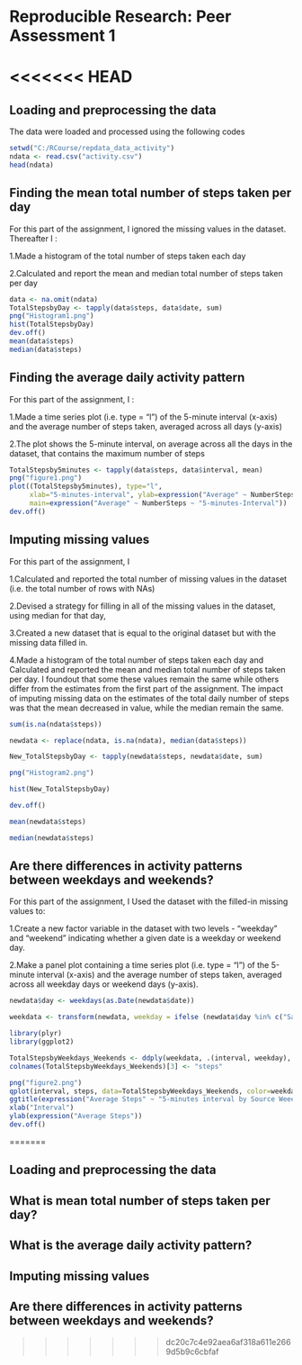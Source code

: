 # Reproducible Research: Peer Assessment 1
<<<<<<< HEAD
=========================================================


## Loading and preprocessing the data 
The data were loaded and processed using the following codes
```r
setwd("C:/RCourse/repdata_data_activity")
ndata <- read.csv("activity.csv")
head(ndata)

```
## Finding the mean total number of steps taken per day

For this part of the assignment, I ignored the missing values in the dataset. Thereafter I :

1.Made a histogram of the total number of steps taken each day


2.Calculated and report the mean and median total number of steps taken per day

```r
data <- na.omit(ndata)
TotalStepsbyDay <- tapply(data$steps, data$date, sum)
png("Histogram1.png")
hist(TotalStepsbyDay)
dev.off()
mean(data$steps)
median(data$steps)
```

## Finding the average daily activity pattern

For this part of the assignment, I :

1.Made a time series plot (i.e. type = "l") of the 5-minute interval (x-axis) and the average number of steps taken, averaged across all days (y-axis)


2.The plot shows the 5-minute interval, on average across all the days in the dataset, that contains the maximum number of steps

```r

TotalStepsby5minutes <- tapply(data$steps, data$interval, mean)
png("figure1.png")
plot((TotalStepsby5minutes), type="l",
     xlab="5-minutes-interval", ylab=expression("Average" ~ NumberSteps),
     main=expression("Average" ~ NumberSteps ~ "5-minutes-Interval"))
dev.off()
```

## Imputing missing values

For this part of the assignment, I

1.Calculated and reported the total number of missing values in the dataset (i.e. the total number of rows with NAs)


2.Devised a strategy for filling in all of the missing values in the dataset, using median for that day, 

3.Created a new dataset that is equal to the original dataset but with the missing data filled in.


4.Made a histogram of the total number of steps taken each day and Calculated and reported the mean and median total number of steps taken per day. I foundout that some these values remain the same while others differ from the estimates from the first part of the assignment. The impact of imputing missing data on the estimates of the total daily number of steps was that the mean decreased in value, while the median remain the same.

```r
sum(is.na(ndata$steps)) 

newdata <- replace(ndata, is.na(ndata), median(data$steps)) 

New_TotalStepsbyDay <- tapply(newdata$steps, newdata$date, sum)

png("Histogram2.png")

hist(New_TotalStepsbyDay)

dev.off()

mean(newdata$steps)

median(newdata$steps)
```

## Are there differences in activity patterns between weekdays and weekends?

For this part of the assignment, I Used the dataset with the filled-in missing values to:

1.Create a new factor variable in the dataset with two levels - "weekday" and "weekend" indicating whether a given date is a weekday or weekend day.


2.Make a panel plot containing a time series plot (i.e. type = "l") of the 5-minute interval (x-axis) and the average number of steps taken, averaged across all weekday days or weekend days (y-axis).

```r
newdata$day <- weekdays(as.Date(newdata$date))

weekdata <- transform(newdata, weekday = ifelse (newdata$day %in% c("Saturday", "Sunday"), "Weekend", "Weekday"))

library(plyr)
library(ggplot2)

TotalStepsbyWeekdays_Weekends <- ddply(weekdata, .(interval, weekday), function(x) mean(x$steps))
colnames(TotalStepsbyWeekdays_Weekends)[3] <- "steps"

png("figure2.png")
qplot(interval, steps, data=TotalStepsbyWeekdays_Weekends, color=weekday, geom="line") 
ggtitle(expression("Average Steps" ~ "5-minutes interval by Source Weeekdays and Weekends")) 
xlab("Interval") 
ylab(expression("Average Steps"))
dev.off()
```


=======


## Loading and preprocessing the data



## What is mean total number of steps taken per day?



## What is the average daily activity pattern?



## Imputing missing values



## Are there differences in activity patterns between weekdays and weekends?
>>>>>>> dc20c7c4e92aea6af318a611e2669d5b9c6cbfaf
